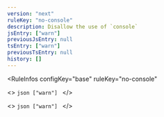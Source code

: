```yaml
---
version: "next"
ruleKey: "no-console"
description: Disallow the use of `console`
jsEntry: ["warn"]
previousJsEntry: null
tsEntry: ["warn"]
previousTsEntry: null
history: []
---
```


<RuleInfos 
  configKey="base" 
  ruleKey="no-console" 
>
  <>
    ```json
    ["warn"]
    ```
  </>

  <>
    ```json
    ["warn"]
    ```
  </>
</RuleInfos>
